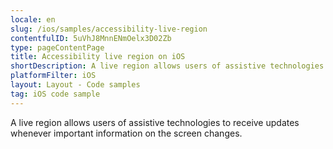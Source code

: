 ```yaml
---
locale: en
slug: /ios/samples/accessibility-live-region
contentfulID: 5uVhJ8MnnENmOelx3D02Zb
type: pageContentPage
title: Accessibility live region on iOS
shortDescription: A live region allows users of assistive technologies to receive updates whenever important information on the screen changes.
platformFilter: iOS
layout: Layout - Code samples
tag: iOS code sample
---
```


A live region allows users of assistive technologies to receive updates whenever important information on the screen changes.

<CodeSample id="accessibility-live-region" locale="en" platform="ios"/>